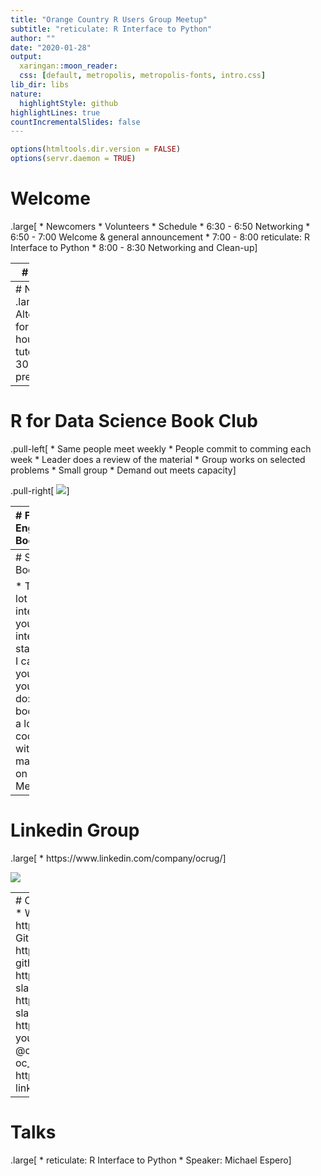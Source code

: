 ```yaml
---
title: "Orange Country R Users Group Meetup"
subtitle: "reticulate: R Interface to Python"
author: ""
date: "2020-01-28"
output:
  xaringan::moon_reader:
  css: [default, metropolis, metropolis-fonts, intro.css]
lib_dir: libs
nature:
  highlightStyle: github
highlightLines: true
countIncrementalSlides: false
---
```


```r
options(htmltools.dir.version = FALSE)
options(servr.daemon = TRUE)
```

# Welcome

.large[
* Newcomers
* Volunteers
* Schedule
    * 6:30 - 6:50 Networking
    * 6:50 - 7:00 Welcome & general announcement
    * 7:00 - 8:00 reticulate: R Interface to Python
    * 8:00 - 8:30 Networking and Clean-up
]

---
# Sponsors


![](PeopleSpace.png)

---
# New format
.large[
* Alternating formats
    * hour long tutorial
    * two 30-min presentations
]
---
# R for Data Science Book Club
.pull-left[
* Same people meet weekly
* People commit to comming each week
* Leader does a review of the material
* Group works on selected problems
* Small group
* Demand out meets capacity
]

.pull-right[
![](r4ds.png)
]

---
# Feature Engineering Book Club

.pull-left[
* Starting 26 Feb
* Same format as the R for Data Science Book Club
* Open to new members
]

.pull-right[
![](feature_engineering.png)
]

---
# Starting a Book Club

* There is a lot of interest
* If you are interested in starting one I can help you
* What you need to do:
    * pick a book
    * find a location
    * coordinate with me to manage it on Meetup.com

---
# Linkedin Group
.large[
* https://www.linkedin.com/company/ocrug/
]

![](linkedin.png)

---
# Connect with us
.large[
* Website: https://www.ocrug.org/
* GitHub: https://tinyurl.com/ocrug-github
* Slack: https://tinyurl.com/ocrug-slack
* Signup: https://tinyurl.com/ocrug-slack-signup
* YouTube: https://tinyurl.com/ocrug-youtube
* Twitter @oc_rug
* Instagram: oc_rug
* Linkedin: https://tinyurl.com/ocrug-linkedin
]

---
# Talks
.large[
* reticulate: R Interface to Python
    * Speaker: Michael Espero
]

